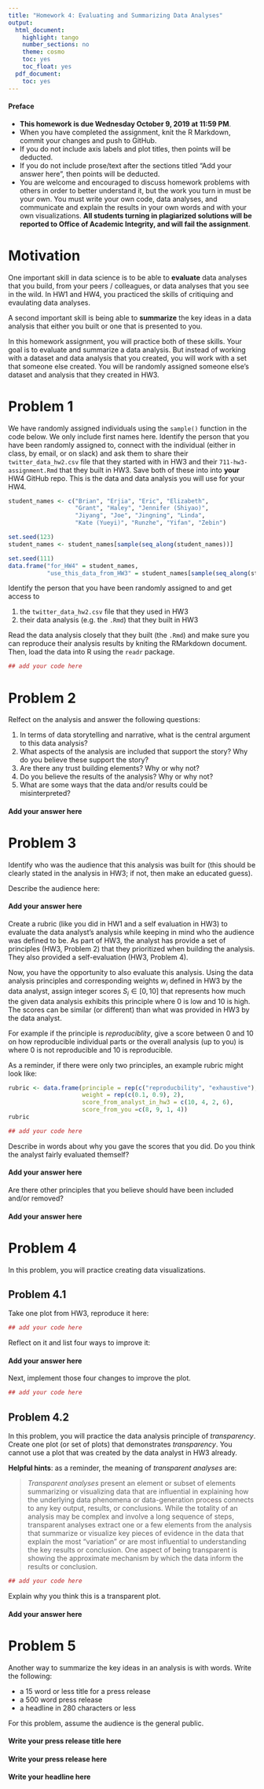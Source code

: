 ```yaml
---
title: "Homework 4: Evaluating and Summarizing Data Analyses"
output:
  html_document:
    highlight: tango
    number_sections: no
    theme: cosmo
    toc: yes
    toc_float: yes
  pdf_document:
    toc: yes
---
```


#### Preface 

* **This homework is due Wednesday October 9, 2019 at 11:59 PM**. 
* When you have completed the assignment, knit the R Markdown, commit your changes and push to GitHub.
* If you do not include axis labels and plot titles, then points will be deducted.
* If you do not include prose/text after the sections titled "Add your answer here", then points will be deducted. 
* You are welcome and encouraged to discuss homework problems with others in order to better understand it, but the work you turn in must be your own. You must write your own code, data analyses, and communicate and explain the results in your own words and with your own visualizations. **All students turning in plagiarized solutions will be reported to Office of Academic Integrity, and will fail the assignment**.

# Motivation

One important skill in data science is to be able to **evaluate**
data analyses that you build, from your peers / colleagues, 
or data analyses that you see in the wild. In HW1 and HW4, 
you practiced the skills of critiquing and evaulating 
data analyses. 

A second important skill is being able to **summarize** the key 
ideas in a data analysis that either you built or one that is 
presented to you. 

In this homework assignment, you will practice both of these skills. 
Your goal is to evaluate and summarize a data analysis. But instead 
of working with a dataset and data analysis that you created, you 
will work with a set that someone else created. You will be 
randomly assigned someone else's dataset and analysis that they
created in HW3. 


# Problem 1

We have randomly assigned individuals using the `sample()` function 
in the code below. We only include first names here. 
Identify the person that you have been randomly assigned to, connect
with the individual (either in class, by email, or on slack) and ask 
them to share their `twitter_data_hw2.csv` file that they started with
in HW3 and their `711-hw3-assignment.Rmd` that they built in HW3. 
Save both of these into into **your** HW4 GitHub repo. This is 
the data and data analysis you will use for your HW4. 

```r
student_names <- c("Brian", "Erjia", "Eric", "Elizabeth", 
                   "Grant", "Haley", "Jennifer (Shiyao)",
                   "Jiyang", "Joe", "Jingning", "Linda", 
                   "Kate (Yueyi)", "Runzhe", "Yifan", "Zebin")

set.seed(123)
student_names <- student_names[sample(seq_along(student_names))]

set.seed(111)
data.frame("for_HW4" = student_names, 
           "use_this_data_from_HW3" = student_names[sample(seq_along(student_names))])
```

Identify the person that you have been randomly assigned to and 
get access to 

1. the `twitter_data_hw2.csv` file that they used in HW3
2. their data analysis (e.g. the `.Rmd`) that they built in HW3

Read the data analysis closely that they built (the `.Rmd`) and 
make sure you can reproduce their analysis results by kniting 
the RMarkdown document. Then, load the data into R using the 
`readr` package. 

```r
## add your code here

```


# Problem 2

Relfect on the analysis and answer the following questions: 

1. In terms of data storytelling and narrative, what is the 
central argument to this data analysis? 
2. What aspects of the analysis are included that support the 
story? Why do you believe these support the story? 
3. Are there any trust building elements? Why or why not? 
4. Do you believe the results of the analysis? Why or why not? 
5. What are some ways that the data and/or results could be 
misinterpreted? 

#### Add your answer here



# Problem 3 

Identify who was the audience that this analysis was built for
(this should be clearly stated in the analysis in HW3; if not, 
then make an educated guess). 

Describe the audience here: 

#### Add your answer here


Create a rubric (like you did in HW1
and a self evaluation in HW3) to evaluate the data analyst's 
analysis while keeping in mind who the audience was defined to 
be. As part of HW3, the analyst has provide a set of principles 
(HW3, Problem 2) that they prioritized when building the analysis.
They also provided a self-evaluation (HW3, Problem 4). 

Now, you have the opportunity to also evaluate this analysis. 
Using the data analysis principles and corresponding weights 
$w_i$ defined in HW3 by the data analyst, assign integer 
scores $S_i \in [0, 10]$ that represents how much the
given data analysis exhibits this principle where 0 is 
low and 10 is high. The scores can be similar (or different) 
than what was provided in HW3 by the data analyst.

For example if the principle is _reproduciblity_, give a score 
between 0 and 10 on how reproducible individual parts or the 
overall analysis (up to you) is where 0 is not reproducible
and 10 is reproducible. 

As a reminder, if there were only two principles, an example 
rubric might look like: 

```r
rubric <- data.frame(principle = rep(c("reproducbility", "exhaustive"),2),
                     weight = rep(c(0.1, 0.9), 2),
                     score_from_analyst_in_hw3 = c(10, 4, 2, 6), 
                     score_from_you =c(8, 9, 1, 4))
rubric
```


```r
## add your code here

```

Describe in words about why you gave the scores 
that you did. Do you think the analyst fairly 
evaluated themself? 

#### Add your answer here


Are there other principles that you believe should
have been included and/or removed? 

#### Add your answer here



# Problem 4

In this problem, you will practice creating 
data visualizations. 

## Problem 4.1 

Take one plot from HW3, reproduce it here: 

```r
## add your code here

```

Reflect on it and list four ways to improve it: 

#### Add your answer here


Next, implement those four changes to improve the plot. 

```r
## add your code here

```



## Problem 4.2

In this problem, you will practice the data analysis 
principle of _transparency_. Create one plot (or 
set of plots) that demonstrates _transparency_. You
cannot use a plot that was created by the data 
analyst in HW3 already.  

**Helpful hints**: as a reminder, the meaning of 
_transparent analyses_ are:  

> _Transparent analyses_ present an element or subset of elements
summarizing or visualizing data that are influential in 
explaining how the underlying data phenomena or data-generation 
process connects to any key output, results, or conclusions. While 
the totality of an analysis may be complex and involve a long sequence
of steps, transparent analyses extract one or a few elements from 
the analysis that summarize or visualize key pieces of evidence
in the data that explain the most "variation" or are most influential
to understanding the key results or conclusion. One aspect of being
transparent is showing the approximate mechanism by which the 
data inform the results or conclusion.


```r
## add your code here

```

Explain why you think this is a transparent plot. 

#### Add your answer here








# Problem 5
 
Another way to summarize the key ideas in an analysis is with words. 
Write the following:  

- a 15 word or less title for a press release
- a 500 word press release 
- a headline in 280 characters or less

For this problem, assume the audience is the general public. 

#### Write your press release title here


#### Write your press release here


#### Write your headline here 


